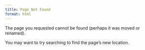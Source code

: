 ```yaml
---
title: Page Not Found
format: html
---
```


The page you requested cannot be found (perhaps it was moved or renamed).

You may want to try searching to find the page's new location.
